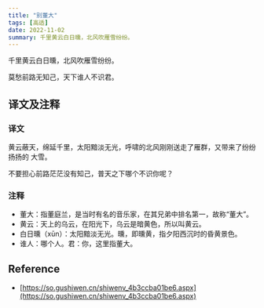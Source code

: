 ```yaml
---
title: "别董大"
tags: [高适]
date: 2022-11-02
summary: 千里黄云白日曛，北风吹雁雪纷纷。
---
```


千里黄云白日曛，北风吹雁雪纷纷。

莫愁前路无知己，天下谁人不识君。

## 译文及注释

### 译文

黄云蔽天，绵延千里，太阳黯淡无光，呼啸的北风刚刚送走了雁群，又带来了纷纷扬扬的
大雪。

不要担心前路茫茫没有知己，普天之下哪个不识你呢？

### 注释

- 董大：指董庭兰，是当时有名的音乐家，在其兄弟中排名第一，故称“董大”。
- 黄云：天上的乌云，在阳光下，乌云是暗黄色，所以叫黄云。
- 白日曛（xūn）：太阳黯淡无光。曛，即曛黄，指夕阳西沉时的昏黄景色。
- 谁人：哪个人。君：你，这里指董大。

## Reference

- [https://so.gushiwen.cn/shiwenv_4b3ccba01be6.aspx](https://so.gushiwen.cn/shiwenv_4b3ccba01be6.aspx)
